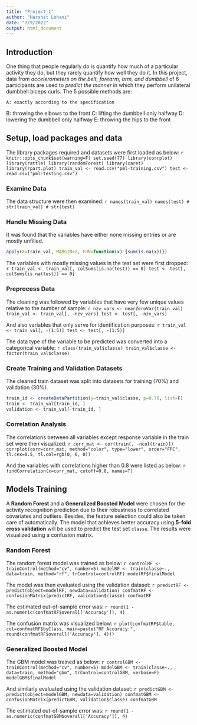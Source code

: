 ```yaml
---
title: "Project_1"
author: "Harshit Lohani"
date: "7/9/2022"
output: html_document
---
```

## Introduction
One thing that people regularly do is quantify how much of a particular activity they do, but they rarely quantify how well they do it. In this project, data from *accelerometers on the belt, forearm, arm, and dumbbell* of 6 participants are used to *predict the manner* in which they perform unilateral dumbbell biceps curls. The 5 possible methods are:
    
    A: exactly according to the specification
B: throwing the elbows to the front
C: lifting the dumbbell only halfway
D: lowering the dumbbell only halfway
E: throwing the hips to the front

## Setup, load packages and data 
The library packages required and datasets were first loaded as below:
    ```r
knitr::opts_chunk$set(warning=F)
set.seed(77)
library(corrplot)
library(rattle)
library(randomForest)
library(caret)
library(rpart.plot)
train_val <- read.csv("pml-training.csv")
test <- read.csv("pml-testing.csv")
```

### Examine Data
The data structure were then examined:
    ```r
names(train_val)
names(test)
# str(train_val)
# str(test)
```

### Handle Missing Data
It was found that the variables have either none missing entries or are mostly unfilled.
```r
apply(X=train_val, MARGIN=2, FUN=function(x) {sum(is.na(x))})
```

The variables with mostly missing values in the test set were first dropped:
    ```r
train_val <- train_val[, colSums(is.na(test)) == 0]
test <- test[, colSums(is.na(test)) == 0] 
```

### Preprocess Data
The cleaning was followed by variables that have very few unique values relative to the number of sample:
    ```r
nzv_vars <- nearZeroVar(train_val)
train_val <- train_val[, -nzv_vars]
test <- test[, -nzv_vars]
```

And also variables that only serve for identification purposes:
    ```r
train_val <- train_val[, -(1:5)]
test <- test[, -(1:5)]
```

The data type of the variable to be predicted was converted into a categorical variable:
    ```r
class(train_val$classe)
train_val$classe <- factor(train_val$classe)
```

### Create Training and Validation Datasets
The cleaned train dataset was split into datasets for training (70%) and validation (30%).
```r
train_id <- createDataPartition(y=train_val$classe, p=0.70, list=F)
train <- train_val[train_id, ]
validation <- train_val[-train_id, ]
```

### Correlation Analysis
The correlations between all variables except response variable in the train set were then visualized:
    ```r
corr_mat <- cor(train[, -ncol(train)])
corrplot(corr=corr_mat, method="color", type="lower", order="FPC", tl.cex=0.5, tl.col=rgb(0, 0, 0))
```

And the variables with correlations higher than 0.8 were listed as below:
    ```r
findCorrelation(x=corr_mat, cutoff=0.8, names=T)
```

## Models Training
A **Random Forest** and a **Generalized Boosted Model** were chosen for the activity recognition prediction due to their robustness to correlated covariates and outliers. Besides, the feature selection could also be taken care of automatically. The model that achieves better accuracy using **5-fold cross validation** will be used to predict the test set `classe`. The results were visualized using a confusion matrix.

### Random Forest
The random forest model was trained as below:
    ```r
controlRF <- trainControl(method="cv", number=5)
modelRF <- train(classe~., data=train, method="rf", trControl=controlRF)
modelRF$finalModel
```

The model was then evaluated using the validation dataset:
    ```r
predictRF <- predict(object=modelRF, newdata=validation)
confmatRF <- confusionMatrix(predictRF, validation$classe)
confmatRF
```

The estimated out-of-sample error was:
    ```r
round(1 - as.numeric(confmatRF$overall['Accuracy']), 4)
```

The confusion matrix was visualized below:
    ```r
plot(confmatRF$table, col=confmatRF$byClass, main=paste("RF Accuracy:", round(confmatRF$overall['Accuracy'], 4)))
```

### Generalized Boosted Model
The GBM model was trained as below:
    ```r
controlGBM <- trainControl(method="cv", number=5)
modelGBM <- train(classe~., data=train, method="gbm", trControl=controlGBM, verbose=F)
modelGBM$finalModel
```

And similarly evaluated using the validation dataset:
    ```r
predictGBM <- predict(object=modelGBM, newdata=validation)
confmatGBM <- confusionMatrix(predictGBM, validation$classe)
confmatGBM
```

The estimated out-of-sample error was:
    ```r
round(1 - as.numeric(confmatGBM$overall['Accuracy']), 4)
```